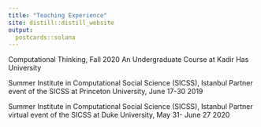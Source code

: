 ```yaml
---
title: "Teaching Experience"
site: distill::distill_website
output:
  postcards::solana
---
```

Computational Thinking, Fall 2020 An Undergraduate Course at Kadir Has University

Summer Institute in Computational Social Science (SICSS), Istanbul Partner event of the SICSS at Princeton University, June 17-30 2019

Summer Institute in Computational Social Science (SICSS), Istanbul Partner virtual event of the SICSS at Duke University, May 31- June 27 2020